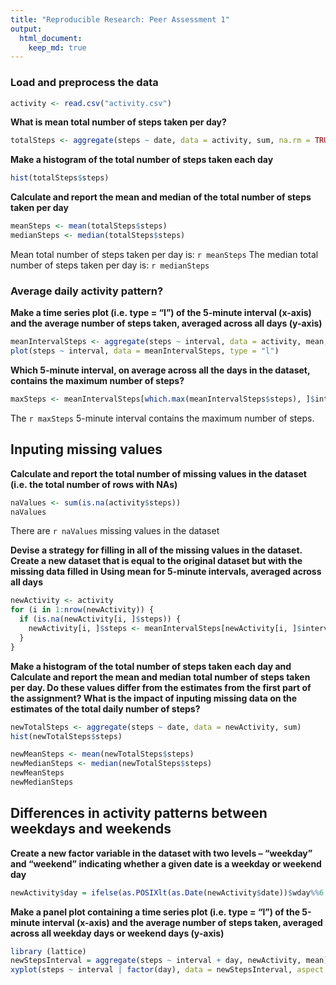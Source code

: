 ```yaml
---
title: "Reproducible Research: Peer Assessment 1"
output: 
  html_document:
    keep_md: true
---
```


### Load and preprocess the data 
```r
activity <- read.csv("activity.csv")
```

**What is mean total number of steps taken per day? **
```r
totalSteps <- aggregate(steps ~ date, data = activity, sum, na.rm = TRUE)
```

**Make a histogram of the total number of steps taken each day **
```r
hist(totalSteps$steps)
```

**Calculate and report the mean and median of the total number of steps taken per day **
```r
meanSteps <- mean(totalSteps$steps)
medianSteps <- median(totalSteps$steps)
```

Mean total number of steps taken per day is: `r meanSteps`  The median total number of steps taken per day is: `r medianSteps`


### Average daily activity pattern?
**Make a time series plot (i.e. type = "l") of the 5-minute interval (x-axis) and the average number of steps taken, averaged across all days (y-axis) **
```r
meanIntervalSteps <- aggregate(steps ~ interval, data = activity, mean, na.rm = TRUE)
plot(steps ~ interval, data = meanIntervalSteps, type = "l")
```

**Which 5-minute interval, on average across all the days in the dataset, contains the maximum number of steps? **
```r
maxSteps <- meanIntervalSteps[which.max(meanIntervalSteps$steps), ]$interval
```

The `r maxSteps` 5-minute interval contains the maximum number of steps.

## Inputing missing values
**Calculate and report the total number of missing values in the dataset (i.e. the total number of rows with NAs) **
```r
naValues <- sum(is.na(activity$steps))
naValues
```

There are `r naValues` missing values in the dataset

**Devise a strategy for filling in all of the missing values in the dataset. Create a new dataset that is equal to the original dataset but with the missing data filled in Using mean for 5-minute intervals, averaged across all days **
```r
newActivity <- activity
for (i in 1:nrow(newActivity)) {
  if (is.na(newActivity[i, ]$steps)) {
    newActivity[i, ]$steps <- meanIntervalSteps[newActivity[i, ]$interval == meanIntervalSteps$interval, ]$steps
  }
}
```

**Make a histogram of the total number of steps taken each day and Calculate and report the mean and median total number of steps taken per day. Do these values differ from the estimates from the first part of the assignment? What is the impact of inputing missing data on the estimates of the total daily number of steps? **
```r
newTotalSteps <- aggregate(steps ~ date, data = newActivity, sum)
hist(newTotalSteps$steps)

newMeanSteps <- mean(newTotalSteps$steps)
newMedianSteps <- median(newTotalSteps$steps)
newMeanSteps
newMedianSteps
```

## Differences in activity patterns between weekdays and weekends
**Create a new factor variable in the dataset with two levels -- "weekday" and "weekend" indicating whether a given date is a weekday or weekend day **
```r
newActivity$day = ifelse(as.POSIXlt(as.Date(newActivity$date))$wday%%6 == 0, "weekend", "weekday")
```

**Make a panel plot containing a time series plot (i.e. type = "l") of the 5-minute interval (x-axis) and the average number of steps taken, averaged across all weekday days or weekend days (y-axis) **
```r
library (lattice)
newStepsInterval = aggregate(steps ~ interval + day, newActivity, mean)
xyplot(steps ~ interval | factor(day), data = newStepsInterval, aspect = 1/2, layout = c(1, 2), type = "l")
```